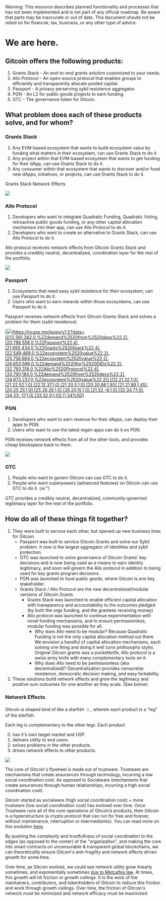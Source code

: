 
<Callout type="warning">
  Warning: This resource describes planned functionality and processes that has
  not been implemented and is not part of any official roadmap. Be aware that parts may be inaccurate or out of
  date.  This document should not be relied on for financial, tax, business, or any other type of advice.
</Callout>

# We are here.

## Gitcoin offers the following products:

1. Grants Stack - An end-to-end grants solution customized to your needs.
2. Allo Protocol -  An open-source protocol that enables groups to efficiently and transparently allocate pooled capital.
3. Passport - A privacy perserving sybil resistence aggregator.
4. PGN - An L2 for public goods projects to earn funding.
5. GTC - The governance token for Gitcoin.

## What problem does each of these products solve, and for whom?

### Grants Stack

1. Any EVM-based ecosystem that wants to build ecosystem value by funding what matters in their ecosystem, can use Grants Stack to do it.
2. Any project within that EVM-based ecosystem that wants to get funding for their dApp, can use Grants Stack to do it.
3. Any consumer within that ecosystem that wants to discover and/or fund new dApps, initiatives, or projects, can use Grants Stack to do it.

Grants Stack Network Effects

[![](./img/nfx1.gif)](https://ncase.me/loopy/v1.1/?data=[[[12,561,342,0,%22demand%2520from%2520daos%22,2],[21,692,434,0,%22Grants%2520Stack%22,4],[22,549,469,0,%22ecosystem%2520value%22,2]],[[12,21,32,1,0],[21,22,52,1,0],[22,12,37,1,0],[21,21,89,1,45]],[],34%5D)

### Allo Protocol

1. Developers who want to integrate Quadratic Funding, Quadratic Voting, retroactive public goods funding, or any other capital allocation mechanism into their app, can use Allo Protocol to do it.
2. Developers who want to create an alternative to Grants Stack, can use Allo Protocol to do it.

Allo protocol receives network effects from Gitcoin Grants Stack and provides a credibly neutral, decentralized, coordination layer for the rest of the portfolio.

[![](./img/nfx2.gif)](https://ncase.me/loopy/v1.1/?data=[[[12,561,342,0,%22demand%2520from%2520daos%22,2],[21,692,434,0,%22Grants%2520Stack%22,4],[22,549,469,0,%22ecosystem%2520value%22,2],[32,793,316,0,%22Allo%2520Protocol%22,4],[33,790,184,0,%22demand%2520from%2520devs%22,2],[34,673,237,0,%22ecosystem%2520value%22,2]],[[12,21,32,1,0],[21,22,52,1,0],[22,12,37,1,0],[21,21,89,1,45],[21,32,-8,1,0],[32,34,7,1,0],[34,33,-17,1,0],[33,32,9,1,0]],[],34%5D)


### Passport

1. Ecosystems that need easy sybil resistence for their ecosystem, can use Passport to do it.
2. Users who want to earn rewards within those ecosystems, can use Passport to do it.

Passport receives network effects from Gitcoin Grants Stack and solves a problem for them (sybil resistence)

[![](./img/nfx3.gif)(https://ncase.me/loopy/v1.1/?data=[[[12,561,342,0,%22demand%2520from%2520daos%22,2],[20,786,558,0,%22Passport%22,4],[21,692,434,0,%22Grants%2520Stack%22,4],[22,549,469,0,%22ecosystem%2520value%22,2],[25,756,684,0,%22ecosystem%2520value%22,2],[26,653,596,0,%22demand%2520for%2520DIDs%22,2],[32,793,316,0,%22Allo%2520Protocol%22,4],[33,790,184,0,%22demand%2520from%2520devs%22,2],[34,673,237,0,%22ecosystem%2520value%22,2]],[[12,21,32,1,0],[21,22,52,1,0],[22,12,37,1,0],[21,20,5,1,0],[20,20,88,1,93],[21,21,89,1,45],[20,25,25,1,0],[25,26,26,1,0],[26,20,15,1,0],[21,32,-8,1,0],[32,34,7,1,0],[34,33,-17,1,0],[33,32,9,1,0]],[],34%5D)


### PGN

1. Developers who want to earn revenue for their dApps, can deploy their apps to PGN.
2. Users who want to use the latest regen apps can do it on PGN.

PGN receives network effects from all of the other tools, and provides cheap blockspace back to them.

[![](./img/nfx4.gif)](https://ncase.me/loopy/v1.1/?data=[[[12,561,342,0,%22demand%2520from%2520daos%22,2],[20,786,558,0,%22Passport%22,4],[21,692,434,0,%22Grants%2520Stack%22,4],[22,549,469,0,%22ecosystem%2520value%22,2],[24,937,520,0,%22PGN%22,4],[25,756,684,0,%22ecosystem%2520value%22,2],[26,653,596,0,%22demand%2520for%2520DIDs%22,2],[27,1081,547,0,%22ecosystem%2520value%22,2],[28,969,651,0,%22demand%2520for%2520blockspace%22,2],[32,793,316,0,%22Allo%2520Protocol%22,4],[33,790,184,0,%22demand%2520from%2520devs%22,2],[34,673,237,0,%22ecosystem%2520value%22,2]],[[12,21,32,1,0],[21,22,52,1,0],[22,12,37,1,0],[21,20,5,1,0],[20,20,88,1,93],[21,21,89,1,45],[20,25,25,1,0],[25,26,26,1,0],[26,20,15,1,0],[24,27,6,1,0],[27,28,3,1,0],[28,24,22,1,0],[21,32,-8,1,0],[32,34,7,1,0],[34,33,-17,1,0],[33,32,9,1,0],[21,24,19,1,0]],[],34%5D)

### GTC

1. People who want to govern Gitcoin can use GTC to do it.
1. People who want superpowers (advanced features) on Gitcoin can use GTC to do it. (🔜™️)

GTC provides a credibly neutral, decentralized, community-governed legitimacy layer for the rest of the portfolio.

## How do all of these things fit together?  

1. They were built to service each other, but opened up new business lines for Gitcoin.
    - Passport was built to service Gitcoin Grants and solve our Sybil problem. It now is the largest aggregator of identities and sybil protection.
    - GTC was launched to solve governance of Gitcoin Grants’ key decisions and is now being used as a means to earn identity legitimacy, and soon will govern the Allo protocol in addition to being used for key grants program decisions.
    - PGN was launched to fund public goods, where Gitcoin is one key stakeholder.
    - Grants Stack / Allo Protocol are the new decentralized/modular versions of Gitcoin Grants
        - Grants Stack was launched to enable efficient capital allocation with transparency and accountability to the outcomes pledged (by both the orgs funding, and the grantees receiving money)
        - Allo protocol was launched to continue experimentation with novel funding mechanisms, and to ensure permissionless, modular funding was possible for all.
            - Why does Allo need to be modular? Because Quadratic Funding is not the only capital allocation method out there.  We envision a handful of capital allocation mechanisms, each solving one thing and doing it well (unix phillosophy style).  Original Gitcoin grants was a pocketknife, Allo protocol is a swiss army knife with many complementary tools on it.
            - Why does Allo need to be permissionless (aka decentralized)? Decentralization provides censorship resistence, democratic decision making, and easy forkability.
2. These solutions build network effects and grow the legitimacy and positive sum outcomes for one another as they scale. (See below)

### Network Effects

Gitcoin is shaped kind of like a starfish 𓇼, wherein each product is a "leg" of the starfish.

Each leg is complementary to the other legs.  Each product

0. has it's own target market and USP.
1. delivers utility to end users.
2. solves problems in the other products.
3. drives network effects to other products.

[![](./img/nfx.gif)](https://ncase.me/loopy/v1.1/?data=[[[12,341,226,0,%22demand%2520from%2520daos%22,2],[20,566,442,0,%22Passport%22,4],[21,472,318,0,%22Grants%2520Stack%22,4],[22,329,353,0,%22ecosystem%2520value%22,2],[23,709,270,0,%22Gitcoin%2520treasury%2520%22,4],[24,717,404,0,%22PGN%22,4],[25,536,568,0,%22ecosystem%2520value%22,2],[26,433,480,0,%22demand%2520for%2520DIDs%22,2],[27,861,431,0,%22ecosystem%2520value%22,2],[28,749,535,0,%22demand%2520for%2520blockspace%22,2],[29,819,159,0.5,%22stewards%22,1],[30,705,118,0.5,%22maintainers%22,1],[31,848,267,0.5,%22tokenholders%22,1],[32,573,200,0,%22Allo%2520Protocol%22,4],[33,570,68,0,%22demand%2520from%2520devs%22,2],[34,453,121,0,%22ecosystem%2520value%22,2]],[[12,21,32,1,0],[21,22,52,1,0],[22,12,37,1,0],[21,20,5,1,0],[20,20,88,1,93],[21,21,89,1,45],[20,25,25,1,0],[25,26,26,1,0],[26,20,15,1,0],[24,27,6,1,0],[27,28,3,1,0],[28,24,22,1,0],[21,32,-8,1,0],[32,23,-9,1,0],[24,23,21,1,0],[20,23,25,1,0],[23,20,-16,1,0],[32,34,7,1,0],[34,33,-17,1,0],[33,32,9,1,0],[21,24,19,1,0],[23,21,-15,1,0]],[[777,348,%22trustware%22],[904,363,%22socialware%22]],34%5D)

The core of Gitcoin's flywheel is made out of trustware.  Trustware are mechanisms that create assurances through technology, incurring a low social coordination cost.  As opposed to Socialware (mechanisms that create assurances through human relationships, incurring a high social coordination cost).

Gitcoin started as socialware (high social coordination cost) + more trustware (low social coordination cost) has evolved over time. Once Trustware runs all of the core operations of Gitcoin’s products, then Gitcoin is a hyperstructure (a crypto protocol that can run for free and forever, without maintenance, interruption or intermediaries).  You can read more on this evolution [here](https://gov.gitcoin.co/t/knowledge-transfer-the-gitcoin-hyperstructure/11335).

By pushing the complexity and trustfullness of social coordination to the edges (as opposed to the center) of the "organization", and making the core into smart contracts on uncensorable & transparent global blockchains, we can theoreticallly ensure Gitcoin's anti-fragility and network effects driven growth for some time.

Over time, as Gitcoin evolves, we could see network utility grow linearly sometimes, and exponentially sometimes [due to Metcalfes law](https://en.wikipedia.org/wiki/Metcalfe%27s_law).  At times, this growth will hit friction or growth ceilings.  It is the work of the maintainers, contributors, and tokenholders of Gitcoin to reduce this friction and work through growth ceilings.  Over time, the friction of Gitcoin's network must be minimized and network efficacy must be maximized.